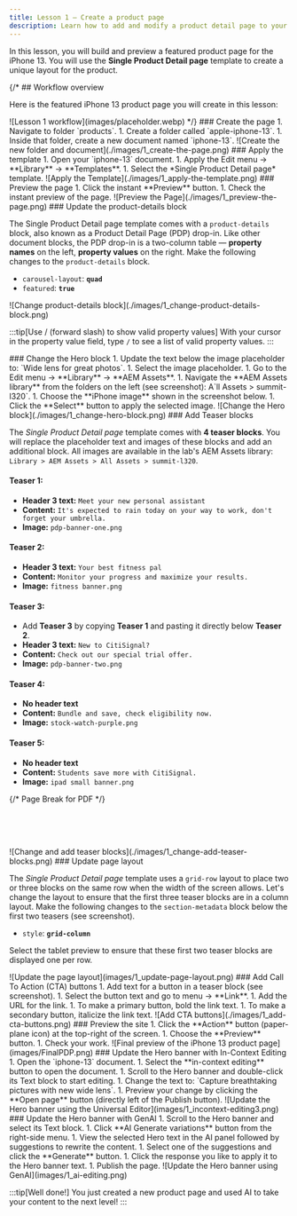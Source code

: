 ```yaml
---
title: Lesson 1 — Create a product page
description: Learn how to add and modify a product detail page to your storefront.
---
```



In this lesson, you will build and preview a featured product page for the iPhone 13. You will use the **Single Product Detail page** template to create a unique layout for the product.

{/* ## Workflow overview

Here is the featured iPhone 13 product page you will create in this lesson:

<Diagram caption="Lesson 1 workflow">
  ![Lesson 1 workflow](images/placeholder.webp)
</Diagram> */}

<Tasks>

<Task>
### Create the page

<Steps>
1. Navigate to folder `products`.
1. Create a folder called `apple-iphone-13`.
1. Inside that folder, create a new document named `iphone-13`.
</Steps>

<Diagram caption="Create the new folder and document">
  ![Create the new folder and document](./images/1_create-the-page.png)
</Diagram>

</Task>

<Task>
### Apply the template

<Steps>
1. Open your `iphone-13` document.
1. Apply the Edit menu → **Library** → **Templates**.
1. Select the *Single Product Detail page* template.
</Steps>

<Diagram caption="Apply the Template">
  ![Apply the Template](./images/1_apply-the-template.png)
</Diagram>

</Task>

<Task>
### Preview the page

<Steps>
1. Click the instant **Preview** button.
1. Check the instant preview of the page.
</Steps>

<Diagram caption="Preview the Page">
  ![Preview the Page](./images/1_preview-the-page.png)
</Diagram>
</Task>

<Task>
### Update the product-details block

The Single Product Detail page template comes with a `product-details` block, also known as a Product Detail Page (PDP) drop-in. Like other document blocks, the PDP drop-in is a two-column table — **property names** on the left, **property values** on the right. Make the following changes to the `product-details` block.

- `carousel-layout`: **`quad`** 
- `featured`: **`true`** 

<Diagram caption="Change the product-details block">
  ![Change product-details block](./images/1_change-product-details-block.png)
</Diagram>

:::tip[Use / (forward slash) to show valid property values]
With your cursor in the property value field, type `/` to see a list of valid property values.
:::

</Task>

<Task>
### Change the Hero block

<Steps>
1. Update the text below the image placeholder to: `Wide lens for great photos`.
1. Select the image placeholder.
1. Go to the Edit menu → **Library** → **AEM Assets**.
1. Navigate the **AEM Assets library** from the folders on the left (see screenshot): A`ll Assets > summit-l320`.
1. Choose the **iPhone image** shown in the screenshot below.
1. Click the **Select** button to apply the selected image.
</Steps>

<Diagram caption="Change the the Hero block">
  ![Change the Hero block](./images/1_change-hero-block.png)
</Diagram>

</Task>

<Task>
### Add Teaser blocks

The *Single Product Detail page* template comes with **4 teaser blocks**. You will replace the placeholder text and images of these blocks and add an additional block. All images are available in the lab's AEM Assets library: `Library > AEM Assets > All Assets > summit-l320`.

#### Teaser 1:
- **Header 3 text:** `Meet your new personal assistant` 
- **Content:** `It's expected to rain today on your way to work, don't forget your umbrella.`
- **Image:** `pdp-banner-one.png`

#### Teaser 2:
- **Header 3 text:** `Your best fitness pal`
- **Content:** `Monitor your progress and maximize your results.`
- **Image:** `fitness banner.png`

#### Teaser 3:
- Add **Teaser 3** by copying **Teaser 1** and pasting it directly below **Teaser 2**.
- **Header 3 text:** `New to CitiSignal?` 
- **Content:** `Check out our special trial offer.`
- **Image:** `pdp-banner-two.png`

#### Teaser 4:
- **No header text**  
- **Content:** `Bundle and save, check eligibility now.`
- **Image:** `stock-watch-purple.png`

#### Teaser 5:
- **No header text**  
- **Content:** `Students save more with CitiSignal.`
- **Image:** `ipad small banner.png`

{/* Page Break for PDF */}
<div style="page-break-after: always; margin-bottom: 2rem; padding-bottom: 2rem;"></div>

<Diagram caption="Change and add teaser blocks">
  ![Change and add teaser blocks](./images/1_change-add-teaser-blocks.png)
</Diagram>

</Task>

<Task>
### Update page layout

The *Single Product Detail page* template uses a `grid-row` layout to place two or three blocks on the same row when the width of the screen allows. Let's change the layout to ensure that the first three teaser blocks are in a column layout. Make the following changes to the `section-metadata` block below the first two teasers (see screenshot).

- `style`: **`grid-column`** 

Select the tablet preview to ensure that these first two teaser blocks are displayed one per row.

<Diagram caption="Update the page layout"> 
  ![Update the page layout](images/1_update-page-layout.png)
</Diagram>

</Task>

<Task>
### Add Call To Action (CTA) buttons

<Steps>
1. Add text for a button in a teaser block (see screenshot).
1. Select the button text and go to menu → **Link**.
1. Add the URL for the link.
1. To make a primary button, bold the link text.
1. To make a secondary button, italicize the link text.
</Steps>

<Diagram caption="Add CTA buttons">
  ![Add CTA buttons](./images/1_add-cta-buttons.png)
</Diagram>

</Task>

<Task>
### Preview the site

<Steps>
1. Click the **Action** button (paper-plane icon) at the top-right of the screen.
1. Choose the **Preview** button.
1. Check your work.
</Steps>

<Diagram caption="Final preview of the iPhone 13 product page">
  ![Final preview of the iPhone 13 product page](images/FinalPDP.png)
</Diagram>

</Task>

<Task>
### Update the Hero banner with In-Context Editing

<Steps>
1. Open the `iphone-13` document.
1. Select the **in-context editing** button to open the document.
1. Scroll to the Hero banner and double-click its Text block to start editing.
1. Change the text to: `Capture breathtaking pictures with new wide lens`.
1. Preview your change by clicking the **Open page** button (directly left of the Publish button).
</Steps>  

<Diagram caption="Update the Hero banner using the Universal Editor">
  ![Update the Hero banner using the Universal Editor](images/1_incontext-editing3.png)
</Diagram>
</Task>

<Task>
### Update the Hero banner with GenAI

<Steps>
1. Scroll to the Hero banner and select its Text block.
1. Click **AI Generate variations** button from the right-side menu.
1. View the selected Hero text in the AI panel followed by suggestions to rewrite the content.
1. Select one of the suggestions and click the **Generate** button.
1. Click the response you like to apply it to the Hero banner text.
1. Publish the page.
</Steps>

<Diagram caption="Update the Hero banner using GenAI">
  ![Update the Hero banner using GenAI](images/1_ai-editing.png)
</Diagram>
</Task>

:::tip[Well done!]
You just created a new product page and used AI to take your content to the next level!
:::
</Tasks>
